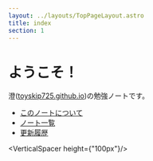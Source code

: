 ```yaml
---
layout: ../layouts/TopPageLayout.astro
title: index
section: 1
---
```


# ようこそ！

<MainColorDivider />

澄([toyskip725.github.io](https://toyskip725.github.io/))の勉強ノートです。

- [このノートについて](about)
- [ノート一覧](posts)
- [更新履歴](history)

<VerticalSpacer height={"100px"}/>
